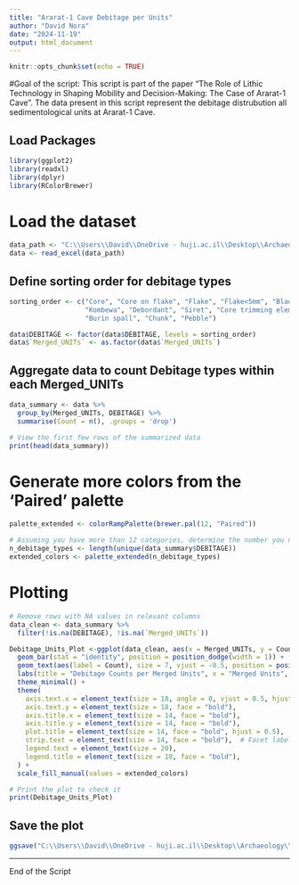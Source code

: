 ```yaml
---
title: "Ararat-1 Cave Debitage per Units"
author: "David Nora"
date: "2024-11-19"
output: html_document
---
```


```r
knitr::opts_chunk$set(echo = TRUE)
```

#Goal of the script: This script is part of the paper "The Role of Lithic Technology in Shaping Mobility and Decision-Making: The Case of Ararat-1 Cave". The data present in this script represent the debitage distrubution all sedimentological units at Ararat-1 Cave.

## Load Packages
```r
library(ggplot2)
library(readxl)
library(dplyr)
library(RColorBrewer)
```

# Load the dataset
```r
data_path <- "C:\\Users\\David\\OneDrive - huji.ac.il\\Desktop\\Archaeology\\Publications\\In_Proguess\\PhD\\QSR\\Ararat1caveLithicQSR\\analysis\\data\\raw_data\\Lithic_Attribute_Analysis_Ararat_1_CaveQSR.xlsx"
data <- read_excel(data_path)
```

## Define sorting order for debitage types
```r
sorting_order <- c("Core", "Core on flake", "Flake", "Flake<5mm", "Blade", "Bladelet", 
                   "Kombewa", "Debordant", "Siret", "Core trimming element", 
                   "Burin spall", "Chunk", "Pebble")

data$DEBITAGE <- factor(data$DEBITAGE, levels = sorting_order)
data$`Merged_UNITs` <- as.factor(data$`Merged_UNITs`)
```


## Aggregate data to count Debitage types within each Merged_UNITs
```r
data_summary <- data %>%
  group_by(Merged_UNITs, DEBITAGE) %>%
  summarise(Count = n(), .groups = 'drop')

# View the first few rows of the summarized data
print(head(data_summary))
```

# Generate more colors from the 'Paired' palette
```r
palette_extended <- colorRampPalette(brewer.pal(12, "Paired"))

# Assuming you have more than 12 categories, determine the number you need
n_debitage_types <- length(unique(data_summary$DEBITAGE))
extended_colors <- palette_extended(n_debitage_types)
```

# Plotting
```r
# Remove rows with NA values in relevant columns
data_clean <- data_summary %>%
  filter(!is.na(DEBITAGE), !is.na(`Merged_UNITs`))

Debitage_Units_Plot <-ggplot(data_clean, aes(x = Merged_UNITs, y = Count, fill = DEBITAGE)) +
  geom_bar(stat = "identity", position = position_dodge(width = 1)) +
  geom_text(aes(label = Count), size = 7, vjust = -0.5, position = position_dodge(width = 1)) +
  labs(title = "Debitage Counts per Merged Units", x = "Merged Units", y = "Count (N)") +
  theme_minimal() +
  theme(
    axis.text.x = element_text(size = 18, angle = 0, vjust = 0.5, hjust = 1, face = "bold"),
    axis.text.y = element_text(size = 18, face = "bold"),
    axis.title.x = element_text(size = 14, face = "bold"),
    axis.title.y = element_text(size = 14, face = "bold"),
    plot.title = element_text(size = 14, face = "bold", hjust = 0.5),
    strip.text = element_text(size = 14, face = "bold"),  # Facet labels
    legend.text = element_text(size = 20),
    legend.title = element_text(size = 18, face = "bold"),
  ) +
  scale_fill_manual(values = extended_colors)

# Print the plot to check it
print(Debitage_Units_Plot)
```

## Save the plot
```r
ggsave("C:\\Users\\David\\OneDrive - huji.ac.il\\Desktop\\Archaeology\\Publications\\In_Proguess\\PhD\\QSR\\Ararat1caveLithicQSR\\analysis\\data\\derived_data\\Debitage_Per_Merged_Units.png", plot = Debitage_Units_Plot, width = 25, height = 10, dpi = 300, bg = "white")
```
---

End of the Script
